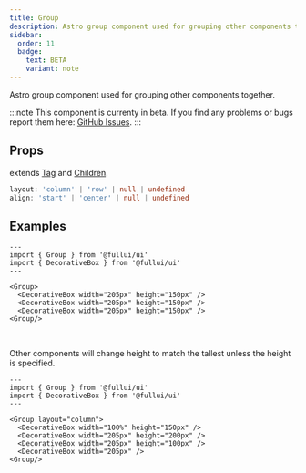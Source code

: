```yaml
---
title: Group
description: Astro group component used for grouping other components together.
sidebar: 
  order: 11
  badge:
    text: BETA
    variant: note
---
```


Astro group component used for grouping other components together.

:::note
This component is currenty in beta.
If you find any problems or bugs report them here: [GitHub Issues](https://github.com/fullui/ui/issues).
:::

## Props
extends [Tag](/utility/tag) and [Children](/utility/children).
```ts
layout: 'column' | 'row' | null | undefined
align: 'start' | 'center' | null | undefined
```

## Examples
```astro live
---
import { Group } from '@fullui/ui'
import { DecorativeBox } from '@fullui/ui'
---

<Group>
  <DecorativeBox width="205px" height="150px" />
  <DecorativeBox width="205px" height="150px" />
  <DecorativeBox width="205px" height="150px" />
<Group/>
```
<br />

Other components will change height to match the tallest unless the height is specified.
```astro live
---
import { Group } from '@fullui/ui'
import { DecorativeBox } from '@fullui/ui'
---

<Group layout="column">
  <DecorativeBox width="100%" height="150px" />
  <DecorativeBox width="205px" height="200px" />
  <DecorativeBox width="205px" height="100px" />
  <DecorativeBox width="205px" />
<Group/>
```